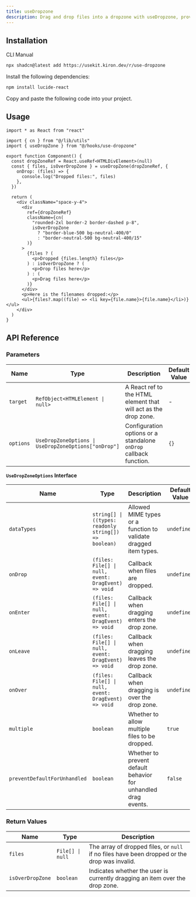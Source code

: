 ```yaml
---
title: useDropzone
description: Drag and drop files into a dropzone with useDropzone, providing options to customize the dropzone.
---
```


<ComponentPreview name="use-dropzone-demo" />

## Installation

<Tabs defaultValue="cli">

<TabsList>
  <TabsTrigger value="cli">CLI</TabsTrigger>
  <TabsTrigger value="manual">Manual</TabsTrigger>
</TabsList>

<TabsContent value="cli">

```bash
npx shadcn@latest add https://usekit.kiron.dev/r/use-dropzone
```

</TabsContent>

<TabsContent value="manual">

<Steps>

<Step>Install the following dependencies:</Step>

```bash
npm install lucide-react
```

<Step>Copy and paste the following code into your project.</Step>

<ComponentSource name="use-dropzone" />

</Steps>

</TabsContent>

</Tabs>

## Usage

```tsx {1, 4, 8-12}
import * as React from "react"

import { cn } from "@/lib/utils"
import { useDropZone } from "@/hooks/use-dropzone"

export function Component() {
  const dropZoneRef = React.useRef<HTMLDivElement>(null)
  const { files, isOverDropZone } = useDropZone(dropZoneRef, {
    onDrop: (files) => {
      console.log("Dropped files:", files)
    },
  })

  return (
    <div className="space-y-4">
      <div
        ref={dropZoneRef}
        className={cn(
          "rounded-2xl border-2 border-dashed p-8",
          isOverDropZone
            ? "border-blue-500 bg-neutral-400/0"
            : "border-neutral-500 bg-neutral-400/15"
        )}
      >
        {files ? (
          <p>Dropped {files.length} files</p>
        ) : isOverDropZone ? (
          <p>Drop files here</p>
        ) : (
          <p>Drag files here</p>
        )}
      </div>
      <p>Here is the filenames dropped:</p>
      <ul>{files?.map((file) => <li key={file.name}>{file.name}</li>)}</ul>
    </div>
  )
}
```

## API Reference

### Parameters

| Name      | Type                                                 | Description                                                       | Default Value | Optional |
| --------- | ---------------------------------------------------- | ----------------------------------------------------------------- | ------------- | -------- |
| `target`  | `RefObject<HTMLElement \| null>`                     | A React ref to the HTML element that will act as the drop zone.   | -             | No       |
| `options` | `UseDropZoneOptions \| UseDropZoneOptions["onDrop"]` | Configuration options or a standalone `onDrop` callback function. | `{}`          | Yes      |

**`UseDropZoneOptions` Interface**

| Name                         | Type                                                  | Description                                                      | Default Value | Optional |
| ---------------------------- | ----------------------------------------------------- | ---------------------------------------------------------------- | ------------- | -------- |
| `dataTypes`                  | `string[] \| ((types: readonly string[]) => boolean)` | Allowed MIME types or a function to validate dragged item types. | `undefined`   | Yes      |
| `onDrop`                     | `(files: File[] \| null, event: DragEvent) => void`   | Callback when files are dropped.                                 | `undefined`   | Yes      |
| `onEnter`                    | `(files: File[] \| null, event: DragEvent) => void`   | Callback when dragging enters the drop zone.                     | `undefined`   | Yes      |
| `onLeave`                    | `(files: File[] \| null, event: DragEvent) => void`   | Callback when dragging leaves the drop zone.                     | `undefined`   | Yes      |
| `onOver`                     | `(files: File[] \| null, event: DragEvent) => void`   | Callback when dragging is over the drop zone.                    | `undefined`   | Yes      |
| `multiple`                   | `boolean`                                             | Whether to allow multiple files to be dropped.                   | `true`        | Yes      |
| `preventDefaultForUnhandled` | `boolean`                                             | Whether to prevent default behavior for unhandled drag events.   | `false`       | Yes      |

### Return Values

| Name             | Type             | Description                                                                                  |
| ---------------- | ---------------- | -------------------------------------------------------------------------------------------- |
| `files`          | `File[] \| null` | The array of dropped files, or `null` if no files have been dropped or the drop was invalid. |
| `isOverDropZone` | `boolean`        | Indicates whether the user is currently dragging an item over the drop zone.                 |
